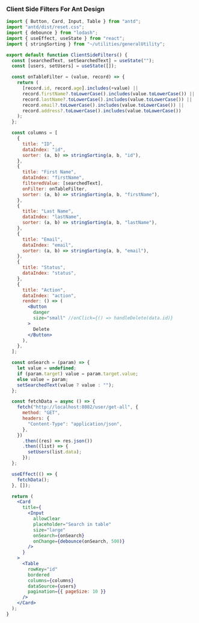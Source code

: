 
<Meta of={Filters} />

### Client Side Filters For Ant Design

<Story of={Filters.Table} />
<Controls />

```jsx
import { Button, Card, Input, Table } from "antd";
import "antd/dist/reset.css";
import { debounce } from "lodash";
import { useEffect, useState } from "react";
import { stringSorting } from "~/utilities/generalUtility";

export default function ClientSideFilters() {
  const [searchedText, setSearchedText] = useState("");
  const [users, setUsers] = useState([]);

  const onTableFilter = (value, record) => {
    return (
      [record.id, record.age].includes(+value) ||
      record.firstName?.toLowerCase().includes(value.toLowerCase()) ||
      record.lastName?.toLowerCase().includes(value.toLowerCase()) ||
      record.email?.toLowerCase().includes(value.toLowerCase()) ||
      record.address?.toLowerCase().includes(value.toLowerCase())
    );
  };

  const columns = [
    {
      title: "ID",
      dataIndex: "id",
      sorter: (a, b) => stringSorting(a, b, "id"),
    },
    {
      title: "First Name",
      dataIndex: "firstName",
      filteredValue: [searchedText],
      onFilter: onTableFilter,
      sorter: (a, b) => stringSorting(a, b, "firstName"),
    },
    {
      title: "Last Name",
      dataIndex: "lastName",
      sorter: (a, b) => stringSorting(a, b, "lastName"),
    },
    {
      title: "Email",
      dataIndex: "email",
      sorter: (a, b) => stringSorting(a, b, "email"),
    },
    {
      title: "Status",
      dataIndex: "status",
    },
    {
      title: "Action",
      dataIndex: "action",
      render: () => (
        <Button
          danger
          size="small" //onClick={() => handleDelete(data.id)}
        >
          Delete
        </Button>
      ),
    },
  ];

  const onSearch = (param) => {
    let value = undefined;
    if (param.target) value = param.target.value;
    else value = param;
    setSearchedText(value ? value : "");
  };

  const fetchData = async () => {
    fetch("http://localhost:8082/user/get-all", {
      method: "GET",
      headers: {
        "Content-Type": "application/json",
      },
    })
      .then((res) => res.json())
      .then((list) => {
        setUsers(list.data);
      });
  };

  useEffect(() => {
    fetchData();
  }, []);

  return (
    <Card
      title={
        <Input
          allowClear
          placeholder="Search in table"
          size="large"
          onSearch={onSearch}
          onChange={debounce(onSearch, 500)}
        />
      }
    >
      <Table
        rowKey="id"
        bordered
        columns={columns}
        dataSource={users}
        pagination={{ pageSize: 10 }}
      />
    </Card>
  );
}
```
